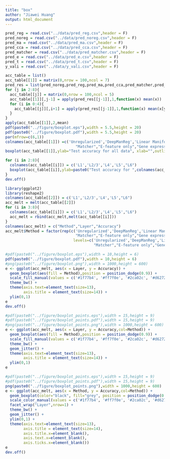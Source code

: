 ---
title: "box"
author: "Jiawei Huang"
output: html_document
---

```{r}
pred_reg = read.csv("../data/pred_reg.csv",header = F)
pred_noreg = read.csv("../data/pred_noreg.csv",header = F)
pred_ma = read.csv("../data/pred_ma.csv",header = F)
pred_cca = read.csv("../data/pred_cca.csv",header = F)
pred_matcher = read.csv("../data/pred_matcher.csv",header = F)
pred_e = read.csv("../data/pred_e.csv",header = F)
pred_t = read.csv("../data/pred_t.csv",header = F)
y_vali = read.csv("../data/y_vali.csv",header = F)
```

```{r}
acc_table = list()
acc_table[[1]] = matrix(0,nrow = 100,ncol = 7)
pred_res = list(pred_noreg,pred_reg,pred_ma,pred_cca,pred_matcher,pred_e,pred_t)
for (j in 2:8){
  acc_table[[j]] = matrix(0,nrow = 100,ncol = 5)
  acc_table[[1]][,j-1] = apply(pred_res[[j-1]],1,function(x) mean(x))
  for (i in 0:4){
    acc_table[[j]][,i+1] = apply(pred_res[[j-1]],1,function(x) mean(x[y_vali[,1] == i]))    
  }
}
apply(acc_table[[1]],2,mean)
pdf(paste0("../figure/boxplot.eps"),width = 5.5,height = 20)
pdf(paste0("../figure/boxplot.pdf"),width = 5.5,height = 20)
par(mfrow=c(6,1))
colnames(acc_table[[1]]) =c('Unregularized','DeepManReg','Linear Manifold Alignment','Canonical-correlation analysis',
                               "Matcher","E-feature only","Gene expression only")
boxplot(acc_table[[1]],ylab="Test accuracy for all data", xlab="",outline =F,col ="white",ylim = c(0,1))

for (i in 2:8){
  colnames(acc_table[[i]]) = c('L1','L2/3','L4','L5',"L6")
  boxplot(acc_table[[i]],ylab=paste0("Test accuracy for ",colnames(acc_table[[1]])[i-1]," method"), xlab="",outline =F,col ="white",ylim = c(0,1))
}
dev.off()

library(ggplot2)
library(reshape2)
colnames(acc_table[[2]]) = c('L1','L2/3','L4','L5',"L6")
acc_melt = melt(acc_table[[2]])
for (i in 3:8){
  colnames(acc_table[[i]]) = c('L1','L2/3','L4','L5',"L6")
  acc_melt = rbind(acc_melt,melt(acc_table[[i]]))
}
colnames(acc_melt) = c("Method","Layer","Accuracy")
acc_melt$Method = factor(rep(c('Unregularized','DeepManReg','Linear Manifold Alignment','Canonical-correlation analysis',
                               "Matcher","E-feature only","Gene expression only"),rep(500,7)),
                              levels=c('Unregularized','DeepManReg','Linear Manifold Alignment','Canonical-correlation analysis',
                                       "Matcher","E-feature only","Gene expression only"))
```

```{r}
#pdf(paste0("../figure/boxplot.eps"),width = 10,height = 6)
pdf(paste0("../figure/boxplot.pdf"),width = 10,height = 6)
#png(paste0("../figure/boxplot.png"),width = 1000,height = 600)
e <- ggplot(acc_melt, aes(x = Layer, y = Accuracy)) + 
  geom_boxplot(aes(fill = Method),position = position_dodge(0.9)) +
  scale_fill_manual(values = c('#1f77b4', '#ff7f0e', '#2ca02c', '#d62728', '#9467bd', '#8c564b', '#e377c2')) +
  theme_bw() +
  theme(axis.text=element_text(size=13),
        axis.title = element_text(size=14)) +
  ylim(0,1)
e
dev.off()

#pdf(paste0("../figure/boxplot_points.eps"),width = 15,height = 9)
#pdf(paste0("../figure/boxplot_points.pdf"),width = 15,height = 9)
#png(paste0("../figure/boxplot_points.png"),width = 1000,height = 600)
e <- ggplot(acc_melt, aes(x = Layer, y = Accuracy,col=Method)) + 
  geom_boxplot(aes(fill = Method),position = position_dodge(0.9)) +
  scale_fill_manual(values = c('#1f77b4', '#ff7f0e', '#2ca02c', '#d62728', '#9467bd', '#8c564b', '#e377c2')) +
  theme_bw() +
  geom_jitter() +
  theme(axis.text=element_text(size=13),
        axis.title = element_text(size=14)) +
  ylim(0,1)
e

#pdf(paste0("../figure/boxplot_points.eps"),width = 15,height = 9)
#pdf(paste0("../figure/boxplot_points.pdf"),width = 15,height = 9)
png(paste0("../figure/boxplot_points.png"),width = 1000,height = 600)
e <- ggplot(acc_melt, aes(x = Method, y = Accuracy,col=Method)) + 
  geom_boxplot(color="black", fill="grey", position = position_dodge(0.9),outlier.shape = NA) +
  scale_color_manual(values = c('#1f77b4', '#ff7f0e', '#2ca02c', '#d62728', '#9467bd', '#8c564b', '#e377c2')) +
  facet_wrap("Layer",nrow=1) +
  theme_bw() +
  geom_jitter() +
  ylim(0,1) +
  theme(axis.text=element_text(size=13),
        axis.title = element_text(size=14),
        axis.title.x=element_blank(),
        axis.text.x=element_blank(),
        axis.ticks.x=element_blank())
e
dev.off()
```



